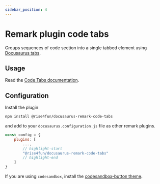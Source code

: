 ```yaml
---
sidebar_position: 4
---
```


# Remark plugin code tabs

Groups sequences of code section into a single tabbed element
using [Docusaurus tabs](https://docusaurus.io/docs/markdown-features/tabs).

## Usage

Read the [Code Tabs documentation](/docs/markdown-features/code-tabs).

## Configuration

Install the plugin

```bash npm2yarn
npm install @rise4fun/docusaurus-remark-code-tabs
```

and add to your `docusaurus.configuration.js` file as other remark plugins.

```js
const config = {
    plugins: [
        ...,
        // highlight-start
        "@rise4fun/docusaurus-remark-code-tabs"
        // highlight-end
    ]
}
```

If you are using `codesandbox`, install 
the [codesandbox-button theme](./docusaurus-theme-codesandbox-button).

